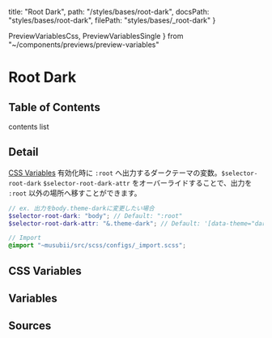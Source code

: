   title: "Root Dark",
  path: "/styles/bases/root-dark",
  docsPath: "styles/bases/root-dark",
  filePath: "styles/bases/_root-dark"
}

  PreviewVariablesCss,
  PreviewVariablesSingle
} from "~/components/previews/preview-variables"

# Root Dark

## Table of Contents

contents list

## Detail

[CSS Variables](/getting-started/css-variables) 有効化時に `:root` へ出力するダークテーマの変数。`$selector-root-dark` `$selector-root-dark-attr` をオーバーライドすることで、出力を `:root` 以外の場所へ移すことができます。

```scss
// ex. 出力をbody.theme-darkに変更したい場合
$selector-root-dark: "body"; // Default: ":root"
$selector-root-dark-attr: "&.theme-dark"; // Default: '[data-theme="dark"]'

// Import
@import "~musubii/src/scss/configs/_import.scss";
```

## CSS Variables

<PreviewVariablesCss filePath={meta.filePath} viewCompiled={true} />

## Variables

<PreviewVariablesSingle filePath={meta.filePath} viewCompiled={false} />

## Sources

<PreviewSources
  title={meta.title}
  docsPath={meta.docsPath}
  scssPath={meta.filePath}
/>
